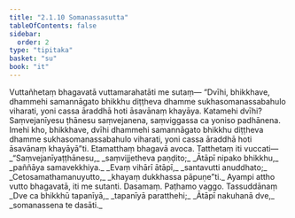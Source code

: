 ```yaml
---
title: "2.1.10 Somanassasutta"
tableOfContents: false
sidebar:
  order: 2
type: "tipitaka"
basket: "su"
book: "it"
---
```



<DynamicBreadcrumb />

<Division number="37" book="it" bookNo="18" page="215">

<Paragraph number="226" book="it">
Vuttañhetaṃ bhagavatā vuttamarahatāti me sutaṃ—
</Paragraph>

<Paragraph number="227" book="it">
“Dvīhi, bhikkhave, dhammehi samannāgato bhikkhu diṭṭheva dhamme sukhasomanassabahulo viharati, yoni cassa āraddhā hoti āsavānaṃ khayāya. Katamehi dvīhi? Saṃvejanīyesu ṭhānesu saṃvejanena, saṃviggassa ca yoniso padhānena. Imehi kho, bhikkhave, dvīhi dhammehi samannāgato bhikkhu diṭṭheva dhamme sukhasomanassabahulo viharati, yoni cassa āraddhā hoti āsavānaṃ khayāyā”ti. Etamatthaṃ bhagavā avoca. Tatthetaṃ iti vuccati—
</Paragraph>

<Paragraph number="228" type="verses" book="it">
_“Saṃvejanīyaṭṭhānesu,_  
_saṃvijjetheva paṇḍito;_  
_Ātāpī nipako bhikkhu,_  
_paññāya samavekkhiya._  

</Paragraph>

<Paragraph number="229" type="verses" book="it">
_Evaṃ vihārī ātāpī,_  
_santavutti anuddhato;_  
_Cetosamathamanuyutto,_  
_khayaṃ dukkhassa pāpuṇe”ti._  

</Paragraph>

<Paragraph number="230" book="it">
Ayampi attho vutto bhagavatā, iti me sutanti.

</Paragraph>
</Division>

<Paragraph number="231" type="center" book="it">
Dasamaṃ.



</Paragraph>

<Paragraph number="232" type="center" book="it">
Paṭhamo vaggo.



</Paragraph>

<Paragraph number="233" type="center" book="it">
Tassuddānaṃ


</Paragraph>

<Paragraph number="234" type="verses" book="it">
_Dve ca bhikkhū tapanīyā,_  
_tapanīyā paratthehi;_  
_Ātāpī nakuhanā dve,_  
_somanassena te dasāti._
</Paragraph>